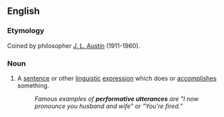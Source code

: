 ==English==
{{wikipedia}}

===Etymology===
Coined by philosopher [[w:J._L._Austin|J. L. Austin]] (1911-1960).

===Noun===
{{en-noun|sg=[[performative]] [[utterance]]}}

# {{philosophy|linguistics}} A [[sentence]] or other [[linguistic]] [[expression]] which does or [[accomplish]]es something.
#:''Famous examples of '''performative utterances''' are "I now pronounce you husband and wife" or "You're fired."''